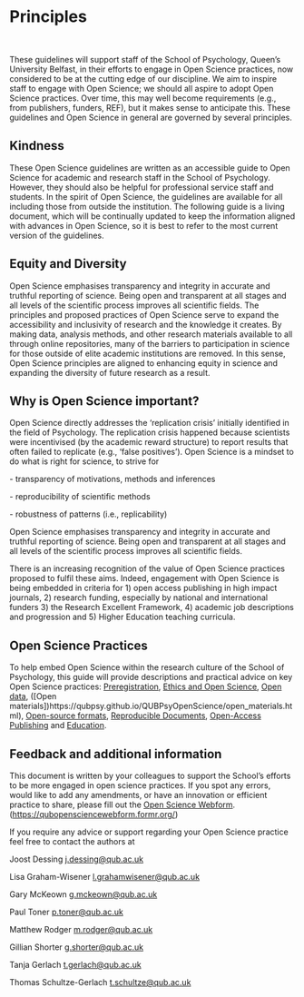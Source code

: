 # Principles  {#Principles .unnumbered}

 

These guidelines will support staff of the School of Psychology, Queen's University Belfast, in their efforts to engage in Open Science practices, now considered to be at the cutting edge of our discipline. We aim to inspire staff to engage with Open Science; we should all aspire to adopt Open Science practices. Over time, this may well become requirements (e.g., from publishers, funders, REF), but it makes sense to anticipate this. These guidelines and Open Science in general are governed by several principles. 

## Kindness 

These Open Science guidelines are written as an accessible guide to Open Science for academic and research staff in the School of Psychology. However, they should also be helpful for professional service staff and students. In the spirit of Open Science, the guidelines are available for all including those from outside the institution. The following guide is a living document, which will be continually updated to keep the information aligned with advances in Open Science, so it is best to refer to the most current version of the guidelines. 

## Equity and Diversity 

Open Science emphasises transparency and integrity in accurate and truthful reporting of science. Being open and transparent at all stages and all levels of the scientific process improves all scientific fields. The principles and proposed practices of Open Science serve to expand the accessibility and inclusivity of research and the knowledge it creates. By making data, analysis methods, and other research materials available to all through online repositories, many of the barriers to participation in science for those outside of elite academic institutions are removed. In this sense, Open Science principles are aligned to enhancing equity in science and expanding the diversity of future research as a result. 

## Why is Open Science important? 

Open Science directly addresses the 'replication crisis' initially identified in the field of Psychology. The replication crisis happened because scientists  were incentivised (by the academic reward structure) to report results that often failed to replicate (e.g., 'false positives'). Open Science is a mindset to do what is right for science, to strive for  

\- transparency of motivations, methods and inferences  

\- reproducibility of scientific methods  

\- robustness of patterns (i.e., replicability) 

Open Science emphasises transparency and integrity in accurate and truthful reporting of science. Being open and transparent at all stages and all levels of the scientific process improves all scientific fields.  

There is an increasing recognition of the value of Open Science practices proposed to fulfil these aims. Indeed, engagement with Open Science is being embedded in criteria for 1) open access publishing in high impact journals, 2) research funding, especially by national and international funders 3) the Research Excellent Framework, 4) academic job descriptions and progression and 5) Higher Education teaching curricula. 

## Open Science Practices 

To help embed Open Science within the research culture of the School of Psychology, this guide will provide descriptions and practical advice on key Open Science practices: [Preregistration](https://qubpsy.github.io/QUBPsyOpenScience/preregistration.html), [Ethics and Open Science](https://qubpsy.github.io/QUBPsyOpenScience/ethics.html), [Open data](https://qubpsy.github.io/QUBPsyOpenScience/open_data.html), ([Open materials])https://qubpsy.github.io/QUBPsyOpenScience/open_materials.html), [Open-source formats](https://qubpsy.github.io/QUBPsyOpenScience/open_source_formats.html), [Reproducible Documents](https://qubpsy.github.io/QUBPsyOpenScience/reproducible_documents.html), [Open-Access Publishing](https://qubpsy.github.io/QUBPsyOpenScience/open-access_publishing.html) and [Education](https://qubpsy.github.io/QUBPsyOpenScience/education.html). 

## Feedback and additional information 

This document is written by your colleagues to support the School's efforts to be more engaged in open science practices. If you spot any errors, would like to add any amendments, or have an innovation or efficient practice to share, please fill out the [Open Science Webform](https://qubopensciencewebform.formr.org/).
(<https://qubopensciencewebform.formr.org/>)

If you require any advice or support regarding your Open Science practice feel free to contact the authors at 

Joost Dessing [j.dessing\@qub.ac.uk](mailto:j.dessing@qub.ac.uk) 

Lisa Graham-Wisener [l.grahamwisener\@qub.ac.uk](mailto:l.grahamwisener@qub.ac.uk)  

Gary McKeown [g.mckeown\@qub.ac.uk](mailto:g.mckeown@qub.ac.uk)  

Paul Toner [p.toner\@qub.ac.uk](mailto:p.toner@qub.ac.uk)  

Matthew Rodger [m.rodger\@qub.ac.uk](mailto:m.rodgers@qub.ac.uk) 

Gillian Shorter [g.shorter\@qub.ac.uk](mailto:g.shorter@qub.ac.uk) 

Tanja Gerlach [t.gerlach\@qub.ac.uk](mailto:t.gerlach@qub.ac.uk) 

Thomas Schultze-Gerlach [t.schultze\@qub.ac.uk](mailto:t.schultze@qub.ac.uk) 
